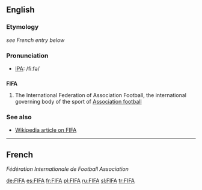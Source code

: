 ==English==
===Etymology===
''see French entry below''

===Pronunciation===
*[[IPA]]: /fiːfə/

==={{acronym}}===
'''FIFA'''

#{{soccer}} The International Federation of Association Football, the international governing body of the sport of [[Association football]]

===See also===
*[[w:FIFA|Wikipedia article on FIFA]]

----
==French==
''Fédération Internationale de Football Association''

[[de:FIFA]]
[[es:FIFA]]
[[fr:FIFA]]
[[pl:FIFA]]
[[ru:FIFA]]
[[sl:FIFA]]
[[tr:FIFA]]